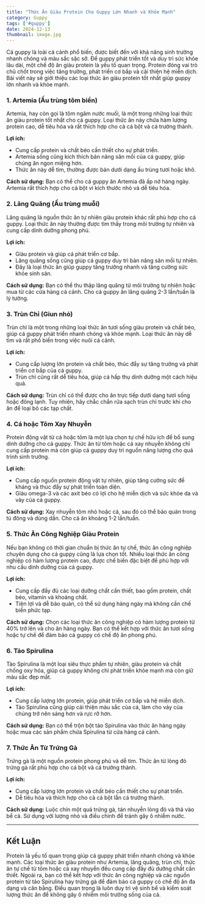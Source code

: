 ```yaml
---
title: "Thức Ăn Giàu Protein Cho Guppy Lớn Nhanh và Khỏe Mạnh"
category: Guppy
tags: ['#guppy']
date: 2024-12-13
thumbnail: image.jpg
---
```


Cá guppy là loài cá cảnh phổ biến, được biết đến với khả năng sinh trưởng nhanh chóng và màu sắc sặc sỡ. Để guppy phát triển tốt và duy trì sức khỏe lâu dài, một chế độ ăn giàu protein là yếu tố quan trọng. Protein đóng vai trò chủ chốt trong việc tăng trưởng, phát triển cơ bắp và cải thiện hệ miễn dịch. Bài viết này sẽ giới thiệu các loại thức ăn giàu protein tốt nhất giúp guppy lớn nhanh và khỏe mạnh.

### 1. **Artemia (Ấu trùng tôm biển)**

Artemia, hay còn gọi là tôm ngâm nước muối, là một trong những loại thức ăn giàu protein tốt nhất cho cá guppy. Loại thức ăn này chứa hàm lượng protein cao, dễ tiêu hóa và rất thích hợp cho cả cá bột và cá trưởng thành.

**Lợi ích:**
- Cung cấp protein và chất béo cần thiết cho sự phát triển.
- Artemia sống cũng kích thích bản năng săn mồi của cá guppy, giúp chúng ăn ngon miệng hơn.
- Thức ăn này dễ tìm, thường được bán dưới dạng ấu trùng tươi hoặc khô.

**Cách sử dụng:** Bạn có thể cho cá guppy ăn Artemia đã ấp nở hàng ngày. Artemia rất thích hợp cho cá bột vì kích thước nhỏ và dễ tiêu hóa.

### 2. **Lăng Quăng (Ấu trùng muỗi)**

Lăng quăng là nguồn thức ăn tự nhiên giàu protein khác rất phù hợp cho cá guppy. Loại thức ăn này thường được tìm thấy trong môi trường tự nhiên và cung cấp dinh dưỡng phong phú.

**Lợi ích:**
- Giàu protein và giúp cá phát triển cơ bắp.
- Lăng quăng sống cũng giúp cá guppy duy trì bản năng săn mồi tự nhiên.
- Đây là loại thức ăn giúp guppy tăng trưởng nhanh và tăng cường sức khỏe sinh sản.

**Cách sử dụng:** Bạn có thể thu thập lăng quăng từ môi trường tự nhiên hoặc mua từ các cửa hàng cá cảnh. Cho cá guppy ăn lăng quăng 2-3 lần/tuần là lý tưởng.

### 3. **Trùn Chỉ (Giun nhỏ)**

Trùn chỉ là một trong những loại thức ăn tươi sống giàu protein và chất béo, giúp cá guppy phát triển nhanh chóng và khỏe mạnh. Loại thức ăn này dễ tìm và rất phổ biến trong việc nuôi cá cảnh.

**Lợi ích:**
- Cung cấp lượng lớn protein và chất béo, thúc đẩy sự tăng trưởng và phát triển cơ bắp của cá guppy.
- Trùn chỉ cũng rất dễ tiêu hóa, giúp cá hấp thụ dinh dưỡng một cách hiệu quả.

**Cách sử dụng:** Trùn chỉ có thể được cho ăn trực tiếp dưới dạng tươi sống hoặc đông lạnh. Tuy nhiên, hãy chắc chắn rửa sạch trùn chỉ trước khi cho ăn để loại bỏ các tạp chất.

### 4. **Cá hoặc Tôm Xay Nhuyễn**

Protein động vật từ cá hoặc tôm là một lựa chọn tự chế hữu ích để bổ sung dinh dưỡng cho cá guppy. Thức ăn từ tôm hoặc cá xay nhuyễn không chỉ cung cấp protein mà còn giúp cá guppy duy trì nguồn năng lượng cho quá trình sinh trưởng.

**Lợi ích:**
- Cung cấp nguồn protein động vật tự nhiên, giúp tăng cường sức đề kháng và thúc đẩy sự phát triển toàn diện.
- Giàu omega-3 và các axit béo có lợi cho hệ miễn dịch và sức khỏe da và vảy của cá guppy.

**Cách sử dụng:** Xay nhuyễn tôm nhỏ hoặc cá, sau đó có thể bảo quản trong tủ đông và dùng dần. Cho cá ăn khoảng 1-2 lần/tuần.

### 5. **Thức Ăn Công Nghiệp Giàu Protein**

Nếu bạn không có thời gian chuẩn bị thức ăn tự chế, thức ăn công nghiệp chuyên dụng cho cá guppy cũng là lựa chọn tốt. Nhiều loại thức ăn công nghiệp có hàm lượng protein cao, được chế biến đặc biệt để phù hợp với nhu cầu dinh dưỡng của cá guppy.

**Lợi ích:**
- Cung cấp đầy đủ các loại dưỡng chất cần thiết, bao gồm protein, chất béo, vitamin và khoáng chất.
- Tiện lợi và dễ bảo quản, có thể sử dụng hàng ngày mà không cần chế biến phức tạp.

**Cách sử dụng:** Chọn các loại thức ăn công nghiệp có hàm lượng protein từ 40% trở lên và cho ăn hàng ngày. Bạn có thể kết hợp với thức ăn tươi sống hoặc tự chế để đảm bảo cá guppy có chế độ ăn phong phú.

### 6. **Tảo Spirulina**

Tảo Spirulina là một loại siêu thực phẩm tự nhiên, giàu protein và chất chống oxy hóa, giúp cá guppy không chỉ phát triển khỏe mạnh mà còn giữ màu sắc đẹp mắt.

**Lợi ích:**
- Cung cấp lượng lớn protein, giúp phát triển cơ bắp và hệ miễn dịch.
- Tảo Spirulina cũng giúp cải thiện màu sắc của cá, làm cho vảy của chúng trở nên sáng hơn và rực rỡ hơn.

**Cách sử dụng:** Bạn có thể trộn bột tảo Spirulina vào thức ăn hàng ngày hoặc mua các sản phẩm chứa Spirulina từ cửa hàng cá cảnh.

### 7. **Thức Ăn Từ Trứng Gà**

Trứng gà là một nguồn protein phong phú và dễ tìm. Thức ăn từ lòng đỏ trứng gà rất phù hợp cho cá bột và cá trưởng thành.

**Lợi ích:**
- Cung cấp lượng lớn protein và chất béo cần thiết cho sự phát triển.
- Dễ tiêu hóa và thích hợp cho cả cá bột lẫn cá trưởng thành.

**Cách sử dụng:** Luộc chín một quả trứng gà, tán nhuyễn lòng đỏ và thả vào bể cá. Sử dụng với lượng nhỏ và điều chỉnh để tránh gây ô nhiễm nước.

---

## Kết Luận

Protein là yếu tố quan trọng giúp cá guppy phát triển nhanh chóng và khỏe mạnh. Các loại thức ăn giàu protein như Artemia, lăng quăng, trùn chỉ, thức ăn tự chế từ tôm hoặc cá xay nhuyễn đều cung cấp đầy đủ dưỡng chất cần thiết. Ngoài ra, bạn có thể kết hợp với thức ăn công nghiệp và các nguồn protein từ tảo Spirulina hay trứng gà để đảm bảo cá guppy có chế độ ăn đa dạng và cân bằng. Điều quan trọng là luôn duy trì vệ sinh bể và kiểm soát lượng thức ăn để không gây ô nhiễm môi trường sống của cá.